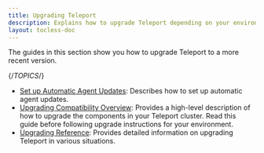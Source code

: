 ```yaml
---
title: Upgrading Teleport
description: Explains how to upgrade Teleport depending on your environment and edition.
layout: tocless-doc
---
```


The guides in this section show you how to upgrade Teleport to a more recent
version.

{/*TOPICS*/}

- [Set up Automatic Agent Updates](automatic-agent-updates.mdx): Describes how to set up automatic agent updates.
- [Upgrading Compatibility Overview](overview.mdx): Provides a high-level description of how to upgrade the components in your Teleport cluster. Read this guide before following upgrade instructions for your environment.
- [Upgrading Reference](reference.mdx): Provides detailed information on upgrading Teleport in various situations.
